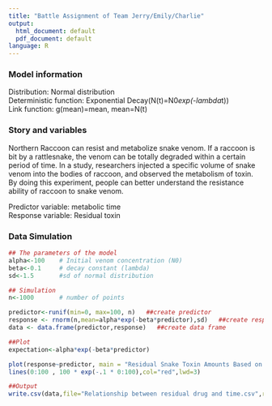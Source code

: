 ---
title: "Battle Assignment of Team Jerry/Emily/Charlie"
output:
  html_document: default
  pdf_document: default
language: R
---

### Model information

Distribution: Normal distribution  
Deterministic function: Exponential Decay(N(t)=N0*exp(-lambda*t))  
Link function: g(mean)=mean, mean=N(t)  


### Story and variables

Northern Raccoon can resist and metabolize snake venom. If a raccoon is bit by a rattlesnake, the venom can be totally degraded within a certain period of time.  In a study, researchers injected a specific volume of snake venom into the bodies of raccoon, and observed the metabolism of toxin. By doing this experiment, people can better understand the resistance ability of raccoon to snake venom.

Predictor variable: metabolic time  
Response variable: Residual toxin


### Data Simulation

```{r}

## The parameters of the model
alpha<-100    # Initial venom concentration (N0)
beta<-0.1     # decay constant (lambda)
sd<-1.5       #sd of normal distribution

## Simulation
n<-1000       # number of points

predictor<-runif(min=0, max=100, n)   ##create predictor
response <- rnorm(n,mean=alpha*exp(-beta*predictor),sd)   ##create response
data <- data.frame(predictor,response)   ##create data frame

##Plot
expectation<-alpha*exp(-beta*predictor)

plot(response~predictor, main = "Residual Snake Toxin Amounts Based on Time Metabolised", xlab = "Time (hours)", ylab = "Percent of Injected Toxin Remaining")
lines(0:100 , 100 * exp(-.1 * 0:100),col="red",lwd=3)

##Output
write.csv(data,file="Relationship between residual drug and time.csv",row.names = FALSE)


```
